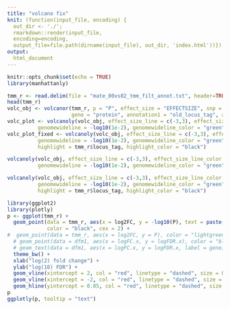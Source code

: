 ```yaml
---
title: "volcano fix"
knit: (function(input_file, encoding) {
  out_dir <- './';
  rmarkdown::render(input_file,
  encoding=encoding,
  output_file=file.path(dirname(input_file), out_dir, 'index.html'))})
output: 
  html_document
---
```


```r
knitr::opts_chunk$set(echo = TRUE)
library(manhattanly)
```


```r
tmm_r <- read.delim(file = "mate_00vs02_tmm_filt_annot.txt", header=TRUE, row.names = NULL, com='', check.names=F)
head(tmm_r)
volc_obj <- volcanor(tmm_r, p = "P", effect_size = "EFFECTSIZE", snp = "locus_tag", 
                     gene = "protein", annotation1 = "old_locus_tag", annotation2 = "arCOG_name")
volc_plot <- volcanoly(volc_obj, effect_size_line = c(-3,3), effect_size_line_color = "orange", 
          genomewideline = -log10(1e-2), genomewideline_color = "green", title = "t00 vs t02")
volc_plot_fixed <- volcanoly(volc_obj, effect_size_line = c(-3,3), effect_size_line_color = "orange", 
          genomewideline = -log10(1e-2), genomewideline_color = "green", title = "t00 vs t02", 
          highlight = tmm_r$locus_tag, highlight_color = "black")
```

```r
volcanoly(volc_obj, effect_size_line = c(-3,3), effect_size_line_color = "orange", 
          genomewideline = -log10(1e-2), genomewideline_color = "green", title = "t00 vs t02")
```

```r
volcanoly(volc_obj, effect_size_line = c(-3,3), effect_size_line_color = "orange", 
          genomewideline = -log10(1e-2), genomewideline_color = "green", title = "t00 vs t02", 
          highlight = tmm_r$locus_tag, highlight_color = "black")
```

```r
library(ggplot2)
library(plotly)
p <- ggplot(tmm_r) +
  geom_point(data = tmm_r, aes(x = log2FC, y = -log10(P), text = paste(locus_tag,"\n",protein,"\n",arCOG_name,"\n",old_locus_tag)),
             color = "black", cex = 2) +
#  geom_point(data = tmm_r, aes(x = log2FC, y = P), color = "lightgreen", cex = 3) +
  # geom_point(data = dfm1, aes(x = logFC.x, y = logFDR.x), color = "blue", cex = 3) +
  # geom_text(data = dfm1, aes(x = logFC.x, y = logFDR.x, label = gene), hjust = 1, vjust = 2) +
  theme_bw() +
  xlab("log(2) fold change") +
  ylab("log(10) FDR") +
  geom_vline(xintercept = 2, col = "red", linetype = "dashed", size = 0.5) +
  geom_vline(xintercept = -2, col = "red", linetype = "dashed", size = 0.5) +
  geom_hline(yintercept = 0.05, col = "red", linetype = "dashed", size = 0.5)
p
ggplotly(p, tooltip = "text")
```

